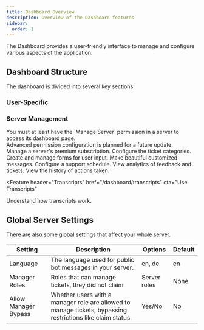 ```yaml
---
title: Dashboard Overview
description: Overview of the Dashboard features
sidebar:
  order: 1
---
```



The Dashboard provides a user-friendly interface to manage and configure various aspects of the application.

## Dashboard Structure

The dashboard is divided into several key sections:

### User-Specific

<LinkCard
  href="https://ticketon.app/dash/billing"
  target="_blank"
  title="Billing"
  description="Manage your billing information and subscriptions."
/>

### Server Management

<Aside type="note">
  You must at least have the `Manage Server` permission in a server to access
  its dashboard page. <br />
  Advanced permission configuration is planned for a future update.
</Aside>

<Feature header="Premium Management" href="/dashboard/premium">
  Manage a server's premium subscription.
</Feature>

<Feature header="Category Configuration" href="/dashboard/categories">
  Configure the ticket categories.
</Feature>

<Feature header="Form Management" href="/dashboard/forms">
  Create and manage forms for user input.
</Feature>

<Feature header="Custom Messages" href="/dashboard/messages">
  Make beautiful customized messages.
</Feature>

<Feature header="Support Schedule" href="/dashboard/schedule">
  Configure a support schedule.
</Feature>

<Feature header="Analytics" href="/dashboard/analytics">
  View analytics of feedback and tickets.
</Feature>

<Feature header="Audit Log" href="/dashboard/audit-log">
  View the history of actions taken.
</Feature>

<Feature
  header="Transcripts"
  href="/dashboard/transcripts"
  cta="Use Transcripts"
>
  Understand how transcripts work.
</Feature>

## Global Server Settings

There are also some global settings that affect your whole server.

| Setting              | Description                                                                                                | Options      | Default |
| -------------------- | ---------------------------------------------------------------------------------------------------------- | ------------ | ------- |
| Language             | The language used for public bot messages in your server.                                                  | en, de       | en      |
| Manager Roles        | Roles that can manage tickets, they did not claim                                                          | Server roles | None    |
| Allow Manager Bypass | Whether users with a manager role are allowed to manage tickets, bypassing restrictions like claim status. | Yes/No       | No      |
